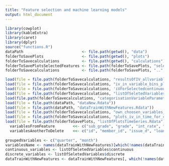 ```yaml
---
title: "Feature selection and machine learning models"
output: html_document
---
```


```r
library(cowplot)
library(kableExtra)
library(caret)
library(dplyr)
source("functions.R")
dataPath                          <- file.path(getwd(), "data")
folderToSavePlots                 <- file.path(getwd(), "plots")
folderToSavecalculations          <- file.path(getwd(), "calculations")
folderToSavePlotsSelectedFeatures <- file.path(folderToSavePlots, "selectedFeatures")
folderToSavecalculations          <- file.path(folderToSavePlots, "..", "calculations")

load(file = file.path(folderToSavecalculations, "resultsOfIV_allvariables.Rdata"))
load(file = file.path(folderToSavecalculations, "iv_in_variable_bins_plots.Rdata"))
load(file = file.path(folderToSavecalculations, 'iVForSelectedcontinuousVariablesWithChoosenBins.Rdata'))
load(file = file.path(folderToSavecalculations, "listOfSeletedVariables.Rdata"))
load(file.path(folderToSavecalculations, "categorisationVariableParametrs.Rdata"))
load(file = file.path(dataPath, "dataNew.Rdata"))
load(file = file.path(dataPath, "dataTrainWithNewFeatures.Rdata"))
load(file = file.path(folderToSavecalculations, "own_choosen_variables_using_owe.Rdata")) ##dane do modelu logistycznego, gdzie sama wybralam bins do 
load(file = file.path(folderToSavecalculations, "plots_iv_in_time_for_choosen_variables.Rdata"))
load(file = file.path(folderToSavePlots, "listOfPlotsTimeSeries.Rdata"))
  variablesFromFeature        <<- c("sub_grade", "grade", "int_rate", "installment", "total_pymnt", "total_pymnt_inv", "total_rec_prncp", "total_rec_int", "total_rec_late_fee", "recoveries", "collection_recovery_fee", "last_pymnt_amnt", "initial_list_status")
  variablesAnotherToDelete    <<- c("id", "member_id", "issue_d", "loan_status", "funded_amnt_inv", "term", "verification_status", "funded_amnt", "group", "last_credit_pull_d", "collections_12_mths_ex_med", "acc_now_delinq")
  
groupedVariables <- c("quarter", "month")
variablesName <- names(dataTrainWithNewFeatures)[which(!names(dataTrainWithNewFeatures) %in% groupedVariables)]
continuous_variables <- listOfSeletedVariables$continuous
discrete_variables <- listOfSeletedVariables$discrete
dataTrainWithNewFeatures <- dataTrainWithNewFeatures[, which(!names(dataTrainWithNewFeatures) %in% c("quarter", "month"))]
```
